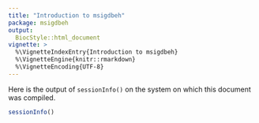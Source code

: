 ```yaml
---
title: "Introduction to msigdbeh"
package: msigdbeh
output: 
  BiocStyle::html_document
vignette: >
  %\VignetteIndexEntry{Introduction to msigdbeh}
  %\VignetteEngine{knitr::rmarkdown}
  %\VignetteEncoding{UTF-8}  
---
```


Here is the output of `sessionInfo()` on the system on which this document was compiled.

```r
sessionInfo()
```

